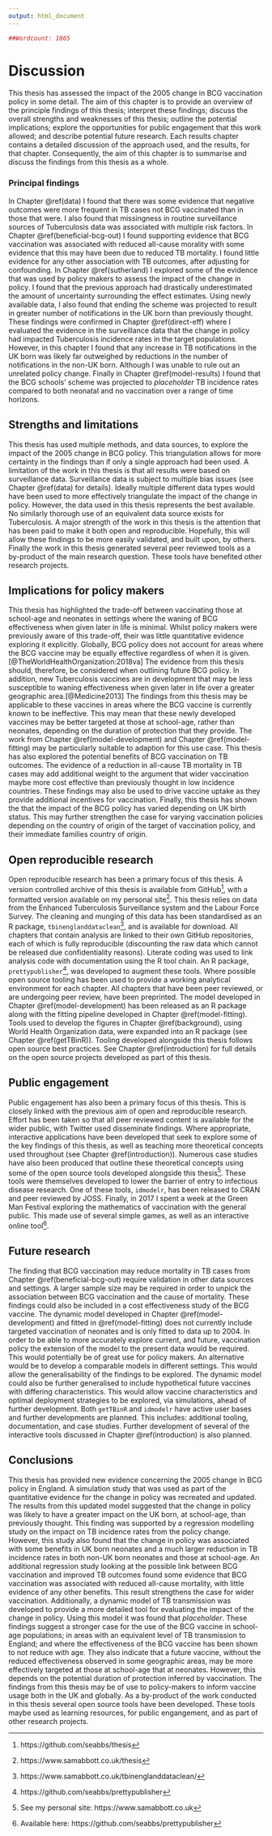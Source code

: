 ```yaml
---
output: html_document
---
```


```r
##Wordcount: 1865
```
# Discussion {#discussion-chapt}

This thesis has assessed the impact of the 2005 change in BCG vaccination policy in some detail. The aim of this chapter is to provide an overview of the principle findings of this thesis; interpret these findings; discuss the overall strengths and weaknesses of this thesis; outline the potential implications; explore the opportunities for public engagement that this work allowed; and describe potential future research. Each results chapter contains a detailed discussion of the approach used, and the results, for that chapter. Consequently, the aim of this chapter is to summarise and discuss the findings from this thesis as a whole. 

### Principal findings

In Chapter \@ref(data) I found that there was some evidence that negative outcomes were more frequent in TB cases not BCG vaccinated than in those that were. I also found that missingness in routine surveillance sources of Tuberculosis data was associated with multiple risk factors. In Chapter \@ref(beneficial-bcg-out) I found supporting evidence that BCG vaccination was associated with reduced all-cause morality with some evidence that this may have been due to reduced TB mortality. I found little evidence for any other association with TB outcomes, after adjusting for confounding. In Chapter \@ref(sutherland) I explored some of the evidence that was used by policy makers to assess the impact of the change in policy. I found that the previous approach had drastically underestimated the amount of uncertainty surrounding the effect estimates. Using newly available data, I also found that ending the scheme was projected to result in greater number of notifications in the UK born than previously thought. These findings were confirmed in Chapter \@ref(direct-eff) where I evaluated the evidence in the surveillance data that the change in policy had impacted Tuberculosis incidence rates in the target populations. However, in this chapter I found that any increase in TB notifications in the UK born was likely far outweighed by reductions in the number of notifications in the non-UK born. Although I was unable to rule out an unrelated policy change. Finally in Chapter \@ref(model-results) I found that the BCG schools' scheme was projected to *placeholder* TB incidence rates compared to both neonatal and no vaccination over a range of time horizons. 

## Strengths and limitations

This thesis has used multiple methods, and data sources, to explore the impact of the 2005 change in BCG policy. This triangulation allows for more certainty in the findings than if only a single approach had been used. A limitation of the work in this thesis is that all results were based on surveillance data. Surveillance data is subject to multiple bias issues (see Chapter \@ref(data) for details). Ideally multiple different data types would have been used to more effectively triangulate the impact of the change in policy.  However, the data used in this thesis represents the best available. No similarly thorough use of an equivalent data source exists for Tuberculosis. A major strength of the work in this thesis is the attention that has been paid to make it both open and reproducible. Hopefully, this will allow these findings to be more easily validated, and built upon, by others. Finally the work in this thesis generated several peer reviewed tools as a by-product of the main research question. These tools have benefited other research projects. 

## Implications for policy makers

This thesis has highlighted the trade-off between vaccinating those at school-age and neonates in settings where the waning of BCG effectiveness when given later in life is minimal. Whilst policy makers were previously aware of this trade-off, their was little quantitative evidence exploring it explicitly. Globally, BCG policy does not account for areas where the BCG vaccine may be equally effective regardless of when it is given.[@TheWorldHealthOrganization:2018va] The evidence from this thesis should, therefore, be considered when outlining future BCG policy. In addition, new Tuberculosis vaccines are in development that may be less susceptible to waning effectiveness when given later in life over a greater geographic area.[@Medicine2013] The findings from this thesis may be applicable to these vaccines in areas where the BCG vaccine is currently known to be ineffective. This may mean that these newly developed vaccines may be better targeted at those at school-age, rather than neonates, depending on the duration of protection that they provide. The work from Chapter \@ref(model-development) and Chapter \@ref(model-fitting) may be particularly suitable to adaption for this use case. This thesis has also explored the potential benefits of BCG vaccination on TB outcomes. The evidence of a reduction in all-cause TB mortality in TB cases may add additional weight to the argument that wider vaccination maybe more cost effective than previously thought in low incidence countries. These findings may also be used to drive vaccine uptake as they provide additional incentives for vaccination. Finally, this thesis has shown the that the impact of the BCG policy has varied depending on UK birth status. This may further strengthen the case for varying vaccination policies depending on the country of origin of the target of vaccination policy, and their immediate families country of origin. 

## Open reproducible research

Open reproducible research has been a primary focus of this thesis. A version controlled archive of this thesis is available from GitHub^[https://github.com/seabbs/thesis], with a formatted version available on my personal site^[https://www.samabbott.co.uk/thesis]. This thesis relies on data from the Enhanced Tuberculosis Surveillance system and the Labour Force Survey. The cleaning and munging of this data has been standardised as an R package, `tbinenglanddataclean`^[https://www.samabbott.co.uk/tbinenglanddataclean/], and is available for download. All chapters that contain analysis are linked to their own GitHub repositories, each of which is fully reproducible (discounting the raw data which cannot be released due confidentiality reasons). Literate coding was used to link analysis code with documentation using the R tool chain. An R package, `prettypublisher`^[https://github.com/seabbs/prettypublisher], was developed to augment these tools. Where possible open source tooling has been used to provide a working analytical environment for each chapter. All chapters that have been peer reviewed, or are undergoing peer review, have been preprinted. The model developed in Chapter \@ref(model-development) has been released as an R package along with the fitting pipeline developed in Chapter \@ref(model-fitting). Tools used to develop the figures in Chapter \@ref(background), using World Health Organization data, were expanded into an R package (see Chapter \@ref(getTBinR)). Tooling developed alongside this thesis follows open source best practices. See Chapter \@ref(introduction) for full details on the open source projects developed as part of this thesis.

## Public engagement

Public engagement has also been a primary focus of this thesis. This is closely linked with the previous aim of open and reproducible research. Effort has been taken so that all peer reviewed content is available for the wider public, with Twitter used disseminate findings. Where appropriate, interactive applications have been developed that seek to explore some of the key findings of this thesis, as well as teaching more theoretical concepts used throughout (see Chapter \@ref(introduction)). Numerous case studies have also been produced that outline these theoretical concepts using some of the open source tools developed alongside this thesis^[See my personal site: https://www.samabbott.co.uk]. These tools were themselves developed to lower the barrier of entry to infectious disease research. One of these tools, `idmodelr`, has been released to CRAN and peer reviewed by JOSS. Finally, in 2017 I spent a week at the Green Man Festival exploring the mathematics of vaccination with the general public. This made use of several simple games, as well as an interactive online tool^[Available here: https://github.com/seabbs/prettypublisher].

## Future research

The finding that BCG vaccination may reduce mortality in TB cases from Chapter \@ref(beneficial-bcg-out) require validation in other data sources and settings. A larger sample size may be required in order to unpick the association between BCG vaccination and the cause of mortality. These findings could also be included in a cost effectiveness study of the BCG vaccine. The dynamic model developed in Chapter \@ref(model-development) and fitted in \@ref(model-fitting) does not currently include targeted vaccination of neonates and is only fitted to data up to 2004. In order to be able to more accurately explore current, and future, vaccination policy the extension of the model to the present data would be required. This would potentially be of great use for policy makers. An alternative would be to develop a comparable models in different settings. This would allow the generalisability of the findings to be explored. The dynamic model could also be further generalised to include hypothetical future vaccines with differing characteristics. This would allow vaccine characteristics and optimal deployment strategies to be explored, via simulations, ahead of further development. Both `getTBinR` and `idmodelr` have active user bases and further developments are planned. This includes: additional tooling, documentation, and case studies. Further development of several of the interactive tools discussed in Chapter \@ref(introduction) is also planned.


## Conclusions

This thesis has provided new evidence concerning the 2005 change in BCG policy in England. A simulation study that was used as part of the quantitative evidence for the change in policy was recreated and updated. The results from this updated model suggested that the change in policy was likely to have a greater impact on the UK born, at school-age, than previously thought. This finding was supported by a regression modelling study on the impact on TB incidence rates from the policy change. However, this study also found that the change in policy was associated with some benefits in UK born neonates and a much larger reduction in TB incidence rates in both non-UK born neonates and those at school-age. An additional regression study looking at the possible link between BCG vaccination and improved TB outcomes found some evidence that BCG vaccination was associated with reduced all-cause mortality, with little evidence of any other benefits. This result strengthens the case for wider vaccination. Additionally, a dynamic model of TB transmission was developed to provide a more detailed tool for evaluating the impact of the change in policy. Using this model it was found that *placeholder*. These findings suggest a stronger case for the use of the BCG vaccine in school-age populations; in areas with an equivalent level of TB transmission to England; and where the effectiveness of the BCG vaccine has been shown to not reduce with age. They also indicate that a future vaccine, without the reduced effectiveness observed in some geographic areas, may be more effectively targeted at those at school-age that at neonates. However, this depends on the potential duration of protection inferred by vaccination. The findings from this thesis may be of use to policy-makers to inform vaccine usage both in the UK and globally. As a by-product of the work conducted in this thesis several open source tools have been developed. These tools maybe used as learning resources, for public engangement, and as part of other research projects.
